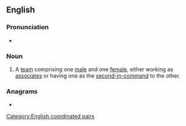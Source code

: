 ==English==

===Pronunciation===
* {{audio|en|en-au-dog and cat.ogg|Audio (AU)}}

===Noun===
{{en-noun|dogs and cats}}

# {{lb|en|idiomatic|sometimes|attributive}} A [[team]] comprising one [[male]] and one [[female]], either working as [[associate]]s or having one as the [[second-in-command]] to the other.

===Anagrams===
* {{anagrams|en|a=aacddgnot|cat and dog}}

[[Category:English coordinated pairs]]